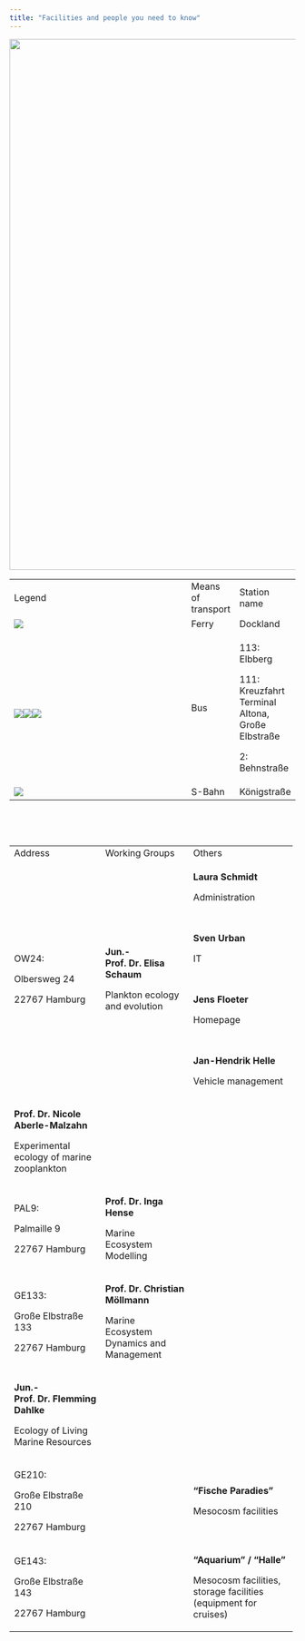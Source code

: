 ```yaml
---
title: "Facilities and people you need to know"
---
```


![](figures/IMF_Map.png){width="936"}

+-----------------------------------------------------------------------------------------------------------------------------------------------------------------------------------------------------------------------------------------------------------------------------------------------------------------------------------------------------------------------------------------------------------------------------------------------------------------------------------------------------------------------------------------------------------------------+--------------------+--------------------------------------------------+
| Legend                                                                                                                                                                                                                                                                                                                                                                                                                                                                                                                                                                | Means of transport | Station name                                     |
+-----------------------------------------------------------------------------------------------------------------------------------------------------------------------------------------------------------------------------------------------------------------------------------------------------------------------------------------------------------------------------------------------------------------------------------------------------------------------------------------------------------------------------------------------------------------------+--------------------+--------------------------------------------------+
| ![](https://lh3.googleusercontent.com/607vYY3nmNwiLKpr7Fo1uhMua3yJQIkgq4wGkQ9IbYgst_qY7cdB0_eRsrLXAdQtK3Qm5DZCq-pND22Ut2kRiMv-6JoDM_M8UBxEwIZpd_AsgdSGWso3-TTCb46L3k-kEeH4bKd2IkMJYM71)                                                                                                                                                                                                                                                                                                                                                                               | Ferry              | Dockland                                         |
+-----------------------------------------------------------------------------------------------------------------------------------------------------------------------------------------------------------------------------------------------------------------------------------------------------------------------------------------------------------------------------------------------------------------------------------------------------------------------------------------------------------------------------------------------------------------------+--------------------+--------------------------------------------------+
| \                                                                                                                                                                                                                                                                                                                                                                                                                                                                                                                                                                     | Bus                | 113: Elbberg                                     |
| ![](https://lh5.googleusercontent.com/237BLsIT8koFXzwZsnsbFPDhSX-mieyTD4dUqjHdaf-VNqab8Sa1oglywj_z2x8eOKpEfgDWt0w14BNHmMtSoM1_qv4Jz7WFmwu6KUpNrkHymrmXsKVmlrkFy1mWoeemh2DSjbcZoJnhk00h)![](https://lh4.googleusercontent.com/7et-BSZZo8SxjHIExg_ro85mUFZkfu-S9dez4bFUFATs0DttIkMqw6GwoZT7I2bAsboNSeD0jii5RL1jYkal3w6RMhN3HNgbZikmbegUhRR5bJbm6lp_fNuTFzS2eyJ6z4HiZ6FEjQcRCVZV)![](https://lh5.googleusercontent.com/goeMHBf_qNL-pAaSZ_Csftr_6hy-xbbNIJJWmQycqjgJH4Fxyy8R0SfYpckGxPU0EJ_XOiES2z_1l62LKWhrxiRiw8LzZKRPALeqvadf-CKHwdLbG_tEW51o1XqerKydrDonI5lPWFxXSJt_) |                    |                                                  |
|                                                                                                                                                                                                                                                                                                                                                                                                                                                                                                                                                                       |                    | 111: Kreuzfahrt Terminal Altona, Große Elbstraße |
|                                                                                                                                                                                                                                                                                                                                                                                                                                                                                                                                                                       |                    |                                                  |
|                                                                                                                                                                                                                                                                                                                                                                                                                                                                                                                                                                       |                    | 2: Behnstraße                                    |
+-----------------------------------------------------------------------------------------------------------------------------------------------------------------------------------------------------------------------------------------------------------------------------------------------------------------------------------------------------------------------------------------------------------------------------------------------------------------------------------------------------------------------------------------------------------------------+--------------------+--------------------------------------------------+
| ![](https://lh3.googleusercontent.com/Eb6ORM_5xHeASNwDEKg-vuHt2hYKeHEeKBo2SumaRSn4ipPwsvvrHspSzpdFNww2zAaEHmzxARuYbbq1Ba3gJR6AWvl1h9DfZvXRs7spkCmpgfwDN41wCGBcW95_NmfQutv8RaAnKPq1eh4G)                                                                                                                                                                                                                                                                                                                                                                               | S-Bahn             | Königstraße                                      |
+-----------------------------------------------------------------------------------------------------------------------------------------------------------------------------------------------------------------------------------------------------------------------------------------------------------------------------------------------------------------------------------------------------------------------------------------------------------------------------------------------------------------------------------------------------------------------+--------------------+--------------------------------------------------+

 

\

+--------------------------------------------+------------------------------------------+-----------------------------------------------------------------+
| Address                                    | Working Groups                           | Others                                                          |
+--------------------------------------------+------------------------------------------+-----------------------------------------------------------------+
| OW24:                                      | **Jun.-Prof. Dr. Elisa Schaum**          | **Laura Schmidt**                                               |
|                                            |                                          |                                                                 |
| Olbersweg 24                               | Plankton ecology and evolution           | Administration                                                  |
|                                            |                                          |                                                                 |
| 22767 Hamburg                              |                                          | \                                                               |
|                                            |                                          |                                                                 |
|                                            |                                          | **Sven Urban**                                                  |
|                                            |                                          |                                                                 |
|                                            |                                          | IT                                                              |
|                                            |                                          |                                                                 |
|                                            |                                          | \                                                               |
|                                            |                                          |                                                                 |
|                                            |                                          | **Jens Floeter**                                                |
|                                            |                                          |                                                                 |
|                                            |                                          | Homepage                                                        |
|                                            |                                          |                                                                 |
|                                            |                                          | \                                                               |
|                                            |                                          |                                                                 |
|                                            |                                          | **Jan-Hendrik Helle**                                           |
|                                            |                                          |                                                                 |
|                                            |                                          | Vehicle management                                              |
+--------------------------------------------+------------------------------------------+-----------------------------------------------------------------+
| **Prof. Dr. Nicole Aberle-Malzahn**        |                                          |                                                                 |
|                                            |                                          |                                                                 |
| Experimental ecology of marine zooplankton |                                          |                                                                 |
+--------------------------------------------+------------------------------------------+-----------------------------------------------------------------+
| PAL9:                                      | **Prof. Dr. Inga Hense**                 |                                                                 |
|                                            |                                          |                                                                 |
| Palmaille 9                                | Marine Ecosystem Modelling               |                                                                 |
|                                            |                                          |                                                                 |
| 22767 Hamburg                              |                                          |                                                                 |
+--------------------------------------------+------------------------------------------+-----------------------------------------------------------------+
| GE133:                                     | **Prof. Dr. Christian Möllmann**         |                                                                 |
|                                            |                                          |                                                                 |
| Große Elbstraße 133                        | Marine Ecosystem Dynamics and Management |                                                                 |
|                                            |                                          |                                                                 |
| 22767 Hamburg                              |                                          |                                                                 |
+--------------------------------------------+------------------------------------------+-----------------------------------------------------------------+
| **Jun.-Prof. Dr. Flemming Dahlke**         |                                          |                                                                 |
|                                            |                                          |                                                                 |
| Ecology of Living Marine Resources         |                                          |                                                                 |
+--------------------------------------------+------------------------------------------+-----------------------------------------------------------------+
| GE210:                                     | \                                        | **"Fische Paradies"**                                           |
|                                            |                                          |                                                                 |
| Große Elbstraße 210                        |                                          | Mesocosm facilities                                             |
|                                            |                                          |                                                                 |
| 22767 Hamburg                              |                                          |                                                                 |
+--------------------------------------------+------------------------------------------+-----------------------------------------------------------------+
| GE143:                                     |                                          | **"Aquarium" / "Halle"**                                        |
|                                            |                                          |                                                                 |
| Große Elbstraße 143                        |                                          | Mesocosm facilities, storage facilities (equipment for cruises) |
|                                            |                                          |                                                                 |
| 22767 Hamburg                              |                                          |                                                                 |
+--------------------------------------------+------------------------------------------+-----------------------------------------------------------------+
